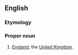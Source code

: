 ==English==

===Etymology===
{{compound|Limey|land}}

===Proper noun===
{{en-proper noun}}

# {{slang}} [[England]]; the [[United Kingdom]].